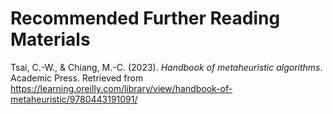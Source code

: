 # Recommended Further Reading Materials

Tsai, C.-W., & Chiang, M.-C. (2023). *Handbook of metaheuristic algorithms*. Academic Press. Retrieved from <https://learning.oreilly.com/library/view/handbook-of-metaheuristic/9780443191091/>
